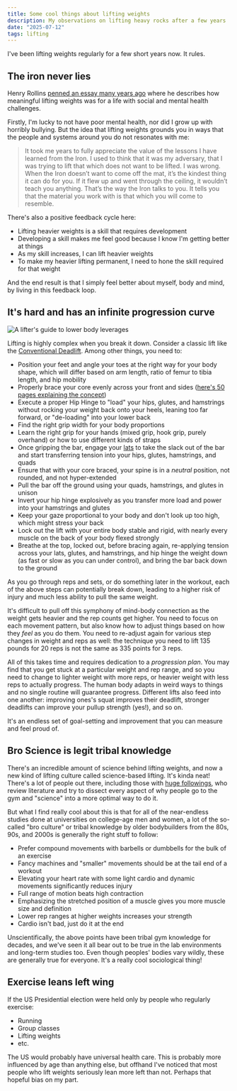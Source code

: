 ```yaml
---
title: Some cool things about lifting weights
description: My observations on lifting heavy rocks after a few years
date: "2025-07-12"
tags: lifting
---
```

I've been lifting weights regularly for a few short years now. It rules.

## The iron never lies

Henry Rollins [penned an essay many years ago](https://www.oldtimestrongman.com/articles/the-iron-by-henry-rollins/) where he describes how meaningful lifting weights was for a life with social and mental health challenges.

Firstly, I'm lucky to not have poor mental health, nor did I grow up with horribly bullying. But the idea that lifting weights grounds you in ways that the people and systems around you do not resonates with me:

> It took me years to fully appreciate the value of the lessons I have learned from the Iron. I used to think that it was my adversary, that I was trying to lift that which does not want to be lifted. I was wrong. When the Iron doesn’t want to come off the mat, it’s the kindest thing it can do for you. If it flew up and went through the ceiling, it wouldn’t teach you anything. That’s the way the Iron talks to you. It tells you that the material you work with is that which you will come to resemble.

There's also a positive feedback cycle here:

- Lifting heavier weights is a skill that requires development
- Developing a skill makes me feel good because I know I'm getting better at things
- As my skill increases, I can lift heavier weights
- To make my heavier lifting permanent, I need to hone the skill required for that weight

And the end result is that I simply feel better about myself, body and mind, by living in this feedback loop.

## It's hard and has an infinite progression curve

![A lifter's guide to lower body leverages](/img/leverages.png)

Lifting is highly complex when you break it down. Consider a classic lift like the [Conventional Deadlift](https://en.wikipedia.org/wiki/Deadlift). Among other things, you need to:

- Position your feet and angle your toes at the right way for your body shape, which will differ based on arm length, ratio of femur to tibia length, and hip mobility
- Properly brace your core evenly across your front and sides ([here's 50 pages explaining the concept](https://www.scribd.com/document/492792395/Breathing-and-Bracing-eBook))
- Execute a proper Hip Hinge to "load" your hips, glutes, and hamstrings without rocking your weight back onto your heels, leaning too far forward, or "de-loading" into your lower back
- Find the right grip width for your body proportions
- Learn the right grip for your hands (mixed grip, hook grip, purely overhand) or how to use different kinds of straps
- Once gripping the bar, engage your [lats](https://en.wikipedia.org/wiki/Latissimus_dorsi_muscle) to take the slack out of the bar and start transferring tension into your hips, glutes, hamstrings, and quads
- Ensure that with your core braced, your spine is in a _neutral_ position, not rounded, and not hyper-extended
- Pull the bar off the ground using your quads, hamstrings, and glutes in unison
- Invert your hip hinge explosively as you transfer more load and power into your hamstrings and glutes
- Keep your gaze proportional to your body and don't look up too high, which might stress your back
- Lock out the lift with your entire body stable and rigid, with nearly every muscle on the back of your body flexed strongly
- Breathe at the top, locked out, before bracing again, re-applying tension across your lats, glutes, and hamstrings, and hip hinge the weight down (as fast or slow as you can under control), and bring the bar back down to the ground

As you go through reps and sets, or do something later in the workout, each of the above steps can potentially break down, leading to a higher risk of injury and much less ability to pull the same weight.

It's difficult to pull off this symphony of mind-body connection as the weight gets heavier and the rep counts get higher. You need to focus on each movement pattern, but also know how to adjust things based on how they _feel_ as you do them. You need to re-adjust again for various step changes in weight and reps as well: the technique you need to lift 135 pounds for 20 reps is not the same as 335 points for 3 reps.

All of this takes time and requires dedication to a _progression plan_. You may find that you get stuck at a particular weight and rep range, and so you need to change to lighter weight with more reps, or heavier weight with less reps to actually progress. The human body adapts in weird ways to things and no single routine will guarantee progress. Different lifts also feed into one another: improving ones's squat improves their deadlift, stronger deadlifts can improve your pullup strength (yes!), and so on.

It's an endless set of goal-setting and improvement that you can measure and feel proud of.

## Bro Science is legit tribal knowledge

There's an incredible amount of science behind lifting weights, and now a new kind of lifting culture called science-based lifting. It's kinda neat! There's a lot of people out there, including those with [huge followings](https://www.youtube.com/@JeffNippard), who review literature and try to dissect every aspect of why people go to the gym and "science" into a more optimal way to do it.

But what I find really cool about this is that for all of the near-endless studies done at universities on college-age men and women, a lot of the so-called "bro culture" or tribal knowledge by older bodybuilders from the 80s, 90s, and 2000s is generally the right stuff to follow:

- Prefer compound movements with barbells or dumbbells for the bulk of an exercise
- Fancy machines and "smaller" movements should be at the tail end of a workout
- Elevating your heart rate with some light cardio and dynamic movements significantly reduces injury
- Full range of motion beats high contraction
- Emphasizing the stretched position of a muscle gives you more muscle size and definition
- Lower rep ranges at higher weights increases your strength
- Cardio isn't bad, just do it at the end

Unscientifically, the above points have been tribal gym knowledge for decades, and we've seen it all bear out to be true in the lab environments and long-term studies too. Even though peoples' bodies vary wildly, these are generally true for everyone. It's a really cool sociological thing!

## Exercise leans left wing

If the US Presidential election were held only by people who regularly exercise:

- Running
- Group classes
- Lifting weights
- etc.

The US would probably have universal health care. This is probably more influenced by age than anything else, but offhand I've noticed that most people who lift weights seriously lean more left than not. Perhaps that hopeful bias on my part.
